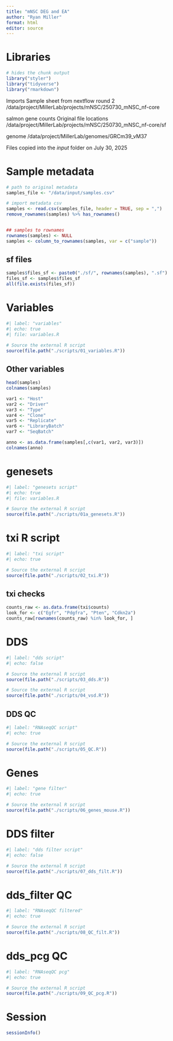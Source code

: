 ```yaml
---
title: "mNSC DEG and EA"
author: "Ryan Miller"
format: html
editor: source
---
```


# Libraries

```r
# hides the chunk output
library("styler")
library("tidyverse")
library("rmarkdown")
```

Imports
Sample sheet from nextflow round 2 /data/project/MillerLab/projects/mNSC/250730_mNSC_nf-core

salmon gene counts
Original file locations
/data/project/MillerLab/projects/mNSC/250730_mNSC_nf-core/sf

genome
/data/project/MillerLab/genomes/GRCm39_vM37

Files copied into the *input* folder on July 30, 2025

# Sample metadata
```r
# path to original metadata
samples_file <- "/data/input/samples.csv"

# import metadata csv
samples <- read.csv(samples_file, header = TRUE, sep = ",")
remove_rownames(samples) %>% has_rownames()


## samples to rownames
rownames(samples) <- NULL
samples <- column_to_rownames(samples, var = c("sample"))
```

## sf files
```r
samples$files_sf <- paste0("./sf/", rownames(samples), ".sf")
files_sf <- samples$files_sf
all(file.exists(files_sf))
```

# Variables
```r
#| label: "variables"
#| echo: true
#| file: variables.R

# Source the external R script
source(file.path("./scripts/01_variables.R")) 
```

## Other variables
```r
head(samples)
colnames(samples)

var1 <- "Host"
var2 <- "Driver"
var3 <- "Type"
var4 <- "Clone"
var5 <- "Replicate"
var6 <- "LibraryBatch"
var7 <- "SeqBatch"

anno <- as.data.frame(samples[,c(var1, var2, var3)])
colnames(anno)
```

# genesets
```r
#| label: "genesets script"
#| echo: true
#| file: variables.R

# Source the external R script
source(file.path("./scripts/01a_genesets.R")) 
```

# txi R script
```r
#| label: "txi script"
#| echo: true

# Source the external R script
source(file.path("./scripts/02_txi.R")) 
```

## txi checks
```r
counts_raw <- as.data.frame(txi$counts)
look_for <- c("Egfr", "Pdgfra", "Pten", "Cdkn2a")
counts_raw[rownames(counts_raw) %in% look_for, ]
```
# DDS
```r
#| label: "dds script"
#| echo: false

# Source the external R script
source(file.path("./scripts/03_dds.R"))

# Source the external R script
source(file.path("./scripts/04_vsd.R"))
```

## DDS QC
```r
#| label: "RNAseqQC script"
#| echo: true

# Source the external R script
source(file.path("./scripts/05_QC.R")) 
```

# Genes
```r
#| label: "gene filter"
#| echo: true

# Source the external R script
source(file.path("./scripts/06_genes_mouse.R")) 
```

# DDS filter
```r
#| label: "dds filter script"
#| echo: false

# Source the external R script
source(file.path("./scripts/07_dds_filt.R"))
```

# dds_filter QC
```r
#| label: "RNAseqQC filtered"
#| echo: true

# Source the external R script
source(file.path("./scripts/08_QC_filt.R")) 
```

# dds_pcg QC
```r
#| label: "RNAseqQC pcg"
#| echo: true

# Source the external R script
source(file.path("./scripts/09_QC_pcg.R")) 
```

# Session
```r
sessionInfo()
```
